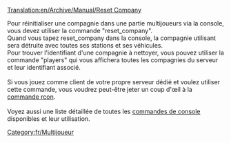[[Translation:en/Archive/Manual/Reset Company]]


Pour réinitialiser une compagnie dans une partie multijoueurs via la console, vous devez utiliser la commande "reset_company".<br />
Quand vous tapez reset_company <id-compagnie> dans la console, la compagnie utilisant <id-compagnie> sera détruite avec toutes ses stations et ses véhicules.<br />
Pour trouver l'identifiant d'une compagnie à nettoyer, vous pouvez utiliser la commande "players" qui vous affichera toutes les compagnies du serveur et leur identifiant associé.<br /><br />
Si vous jouez comme client de votre propre serveur dédié et voulez utiliser cette commande, vous voudrez peut-être jeter un coup d'œil à la [[fr/Manual/Serveur dédié#Contrôler le serveur avec rcon|commande rcon]].<br /><br />
Voyez aussi une liste détaillée de toutes les [[fr/Manual/Commandes de console|commandes de console]] disponibles et leur utilisation.

[[Category:fr/Multijoueur]]